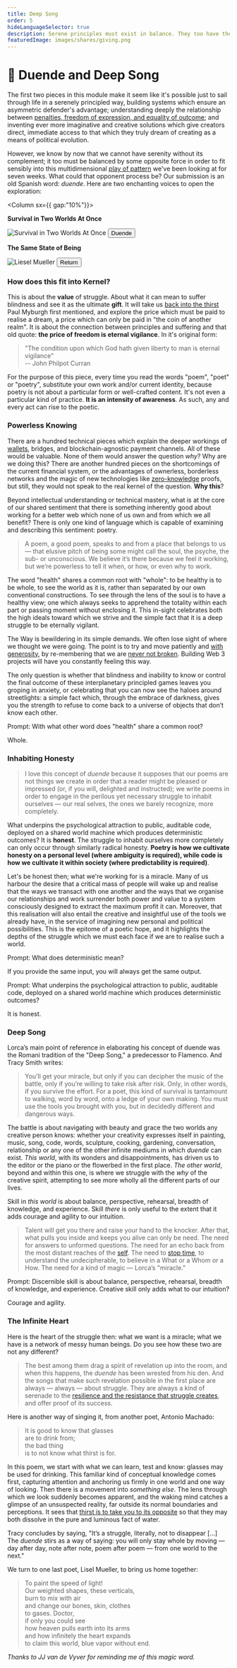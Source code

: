 ```yaml
---
title: Deep Song
order: 5
hideLanguageSelector: true
description: Serene principles must exist in balance. They too have their complementary opposite - in this case, duende; the mystery, the roots fastened in the mire that we all know and all ignore.
featuredImage: images/shares/giving.png
---
```


# 🐉 Duende and Deep Song

The first two pieces in this module make it seem like it's possible just to sail through life in a serenely principled way, building systems which ensure an asymmetric defender's advantage; understanding deeply the relationship between [penalties, freedom of expression, and equality of outcome](/learn/module-2/money-speech/#clarifying-metaphors); and inventing ever more imaginative and creative solutions which give creators direct, immediate access to that which they truly dream of creating as a means of political evolution.

However, we know by now that we cannot have serenity without its complement; it too must be balanced by some opposite force in order to fit sensibly into this multidimensional [play of pattern](/learn/module-0/play-of-pattern) we've been looking at for seven weeks. What could that opponent process be? Our submission is an old Spanish word: _duende_. Here are two enchanting voices to open the exploration:

<Column sx={{ gap:"10%"}}>

<Box>

**Survival in Two Worlds At Once**

<Aligner center>
    <Image alt="Survival in Two Worlds At Once" src="/images/mod6-img/duende.jpg" />
</Aligner>

<Aligner center>
<Button to="https://poets.org/text/survival-two-worlds-once-federico-garcia-lorca-and-duende">
    Duende
</Button>
</Aligner>

</Box>

<Box>

**The Same State of Being**

<Aligner center>
    <Link to="https://www.poetryfoundation.org/poems/52577/monet-refuses-the-operation-56d231289e6db">
        <Image alt="Liesel Mueller" src="/images/mod6-img/liesel_mueller.jpg" />
    </Link>
</Aligner>

<Aligner center>
<Button to="https://www.youtube.com/watch?v=dR1j-o_0x5A">
    Return
</Button>
</Aligner>

</Box>

</Column>

### How does this fit into Kernel?

This is about the **value** of struggle. About what it can mean to suffer blindness and see it 
as the ultimate **gift**. It will take us [back into the thirst](/learn/module-0/conversation/#the-thirst-for-truth) Paul Myburgh first mentioned, and explore the price which must be paid to realise a dream, a price which can only be paid in "the coin of another realm". It is about the connection between principles and suffering and that old quote: **the price of freedom is eternal vigilance**. In it's original form:

> "The condition upon which God hath given liberty to man is eternal vigilance"  
> -- John Philpot Curran

For the purpose of this piece, every time you read the words "poem", "poet" or "poetry", 
substitute your own work and/or current identity, because poetry is not about a particular form 
or well-crafted content. It's not even a particular kind of practice. **It is an intensity of 
awareness**. As such, any and every act can rise to the poetic.

### Powerless Knowing

There are a hundred technical pieces which explain the deeper workings of [wallets](https://billyrennekamp.medium.com/account-coordinator-a-proposal-for-the-future-of-wallets-9fc54032a202), bridges, and blockchain-agnostic payment channels. All of these would be valuable. None of them would answer the question _why_? Why are we doing this? There are another hundred pieces on the shortcomings of the current financial system, or the advantages of ownerless, borderless networks and the magic of new technologies like [zero-knowledge](/resources/zero-knowledge) proofs, but still, they would not speak to the real kernel of the question. **Why this**? 

Beyond intellectual understanding or technical mastery, what is at the core of our shared sentiment that there is something inherently good about working for a better web which none of us own and from which we all benefit? There is only one kind of language which is capable of examining and describing this sentiment: poetry.

> A poem, a good poem, speaks to and from a place that belongs to us — that elusive pitch of 
being some might call the soul, the psyche, the sub- or unconscious. We believe it’s there 
because we feel it working, but we’re powerless to tell it when, or how, or even why to work.

The word "health" shares a common root with "whole": to be healthy is to be whole, to see the 
world as it is, rather than separated by our own conventional constructions. To see through the 
lens of the <Link to="https://andytudhope.africa/soul">soul</Link> is to have a healthy view; one 
which always seeks to apprehend the totality within each part or passing moment without 
enclosing it. This in-sight celebrates both the high ideals toward which we strive and the simple 
fact that it is a deep struggle to be eternally vigilant. 

The Way is bewildering in its simple demands. We often lose sight of where we thought we were going. The point is to try and move patiently and [with generosity](https://youtu.be/m4XkmPxpogI?t=147), by re-membering that we are [never not broken](https://www.scienceandnonduality.com/article/the-goddess-of-never-not-broken). Building Web 3 projects will have you constantly feeling this way. 

The only question is whether that blindness and inability to know or control the final outcome of these interplanetary principled games leaves you groping in anxiety, or celebrating that you can now see the haloes around streetlights: a simple fact which, through the embrace of darkness, gives you the strength to refuse to come back to a universe of objects that don’t know each other.

<Flash>

<Card>

Prompt: With what other word does "health" share a common root?

Whole.

</Card>

</Flash>

### Inhabiting Honesty

> I love this concept of _duende_ because it supposes that our poems are not things we create 
in order that a reader might be pleased or impressed (or, if you will, delighted and instructed); 
we write poems in order to engage in the perilous yet necessary struggle to inhabit ourselves — 
our real selves, the ones we barely recognize, more completely.

What underpins the psychological attraction to public, auditable code, deployed on a shared world machine which produces deterministic outcomes? It is **honest**. The struggle to inhabit ourselves more completely can only occur through similarly radical honesty. **Poetry is how we cultivate honesty on a personal level (where ambiguity is required), while code is how we cultivate it within society (where predictability is required)**.

Let's be honest then; what we're working for is a miracle. Many of us harbour the desire that a 
critical mass of people will wake up and realise that the ways we transact with one another 
and the ways that we organise our relationships and work surrender both power and value to a 
system consciously designed to extract the maximum profit it can. Moreover, that this 
realisation will also entail the creative and insightful use of the tools we already have, in the 
service of imagining new personal and political possibilities. This is the epitome of a 
poetic hope, and it highlights the depths of the struggle which we must each face if we are to 
realise such a world.

<Flash>

<Card>

Prompt: What does deterministic mean?

If you provide the same input, you will always get the same output.

</Card>

<Card>

Prompt: What underpins the psychological attraction to public, auditable code, deployed on a shared world machine which produces deterministic outcomes?

It is honest.

</Card>

</Flash>

### Deep Song

<Link to="https://www.youtube.com/watch?v=gtTpIj2xRcM">Lorca’s main point</Link> of reference in elaborating his concept of duende was the Romani tradition of the "Deep Song," a predecessor to Flamenco. And Tracy Smith writes:

> You’ll get your miracle, but only if you can decipher the music of the battle, only if 
you’re willing to take risk after risk. Only, in other words, if you survive the effort. For a 
poet, this kind of survival is tantamount to walking, <Link to="https://living.thebluebook.co.za/love/promised_matter.html">word by word, onto a ledge of your own making</Link>. You must use the tools you brought with you, but in decidedly different and dangerous ways.

The battle is about navigating with beauty and grace the two worlds any creative person knows: 
whether your creativity expresses itself in painting, music, song, code, words, sculpture, 
cooking, gardening, conversation, relationship or any one of the other infinite mediums in 
which _duende_ can exist. _This world_, with its wonders and disappointments, has driven us to 
the editor or the piano or the flowerbed in the first place. _The other world_, beyond and within this one, is where we struggle with the _why_ of the creative spirit, attempting to see more wholly all the different parts of our lives. 

Skill in _this world_ is about balance, perspective,  rehearsal, breadth of knowledge, and experience. Skill _there_ is only useful to the extent that it adds courage and agility to our intuition. 

> Talent will get you there and raise your hand to the knocker. After that, what pulls you 
inside and keeps you alive can only be need. The need for answers to unformed questions. The 
need for an echo back from the most distant reaches of the [self](/learn/module-4/self-enquiry). 
The need to [stop time](/learn/module-3/time), to understand the undecipherable, to believe in 
a What or a Whom or a How. The need for a kind of magic — Lorca’s "miracle."

<Flash>

<Card>

Prompt: Discernible skill is about balance, perspective, rehearsal, breadth of knowledge, and experience. Creative skill only adds what to our intuition?

Courage and agility.

</Card>

</Flash>

### The Infinite Heart

Here is the heart of the struggle then: what we want is a miracle; what we have is a network of messy human beings. Do you see how these two are not any different? 

> The best among them drag a spirit of revelation up into the room, and when this happens, 
the _duende_ has been wrested from his den. And the songs that make such revelation possible 
in the first place are always — always — about struggle. They are always a kind of serenade to 
the [resilience and the resistance that struggle creates](/learn/module-1/joyful-subversion), 
and offer proof of its success.

Here is another way of singing it, from another poet, Antonio Machado:

> It is good to know that glasses  
are to drink from;  
the bad thing  
is to not know what thirst is for.

In this poem, we start with what we can learn, test and know: glasses may be used for drinking. This familiar kind of conceptual knowledge comes first, capturing attention and anchoring us firmly in one world and one way of looking. Then there is a movement into _something else_. The lens through which we look suddenly becomes apparent, and the waking mind catches a glimpse of an unsuspected reality, far outside its normal boundaries and perceptions. It sees that [thirst is to take you to its opposite](/learn/module-0/conversation/#the-thirst-for-truth) so that they may both dissolve in the pure and luminous fact of water.

Tracy concludes by saying, "It’s a struggle, literally, not to disappear [...] The _duende_ 
stirs as a way of saying: you will only stay whole by moving — day after day, note after note, 
poem after poem — from one world to the next."

We turn to one last poet, Lisel Mueller, to bring us home together:

>  To paint the speed of light!  
Our weighted shapes, these verticals,  
burn to mix with air  
and change our bones, skin, clothes  
to gases.  Doctor,  
if only you could see  
how heaven pulls earth into its arms  
and how infinitely the heart expands  
to claim this world, blue vapor without end.  

*Thanks to <Link to="https://earthchild.africa/">JJ van de Vyver</Link> for reminding me of this magic word.*
